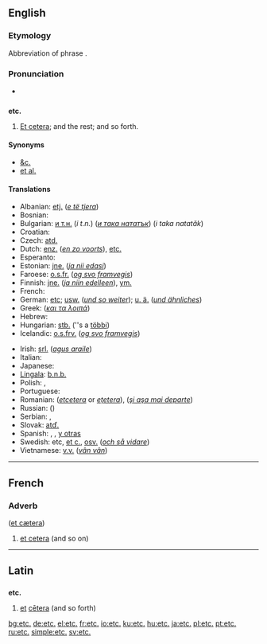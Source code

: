 ==English==

{{rank|private|dinner|command|770|etc.|broke|waiting|political}}

{{wikipediaAlt|Et cetera}}

===Etymology===
Abbreviation of {{etyl|la}} phrase {{term|et cetera||and the rest}}.

===Pronunciation===
* {{audio|en-us-etc.ogg|Audio (US)}}

==={{abbreviation}}===
'''etc.'''

# [[et cetera|Et cetera]]; and the rest; and so forth.

====Synonyms====
* [[&c.]]
* [[et al.]]

====Translations====
{{trans-top|abbreviation of “et cetera”; and the rest; and so forth}}
* Albanian: [[etj.]] (''[[e të tjera]]'')
* Bosnian: {{t-|bs|itd.}}
* Bulgarian: [[и т.н.]] (''i t.n.'') (''[[и така нататък]]'') (''i taka natatăk'')
* Croatian: {{t|hr|itd.}}
* Czech: [[atd.]]
* Dutch: [[enz.]] (''[[en zo voorts]]''), [[etc.]]
* Esperanto: {{t-|eo|ktp|xs=Esperanto}}
* Estonian: [[jne.]] (''[[ja nii edasi]]'')
* Faroese: [[o.s.fr.]] (''[[og svo framvegis]]'')
* Finnish: [[jne.]] (''[[ja niin edelleen]]''), [[ym.]]
* French: {{t+|fr|etc.}}
* German: [[etc]]; [[usw.]] (''[[und so weiter]]''); [[u. ä.]] (''[[und ähnliches]]'')
* Greek: {{t|el|κτλ}} (''[[και τα λοιπά]]'')
* Hebrew: {{t+|he|וכו׳|sc=Hebr|tr=v'khú.}}
* Hungarian: [[stb.]] (''s a [[többi]])
* Icelandic: [[o.s.frv.]] (''[[og svo framvegis]]'')
{{trans-mid}}
* Irish: [[srl.]] (''[[agus araile]]'')
* Italian: {{t-|it|ecc}}
* Japanese: {{t-|ja|など|tr=nado|sc=Jpan}}
* [[Lingala]]: [[b.n.b.]]
* Polish: {{t+|pl|itp.}}, {{t+|pl|itd.}} {{i|i tak dalej}}
* Portuguese: {{t+|pt|etc.}}
* Romanian: {{t-|ro|etc|alt=etc.}} (''[[etcetera]]'' or ''[[eţetera]]''), {{t|ro|ş.a.m.d.}} (''[[şi aşa mai departe]]'')
* Russian: {{t+|ru|и т. д.|tr=i t. d.|sc=Cyrl}} ({{term|sc=Cyrl|и так далее|tr=i tak dalee}})
* Serbian: {{t+|sr|итд.|sc=Cyrl}}, {{t-|sr|itd.}}
* Slovak: [[atď.]]
* Spanish: {{t-|es|etc.}}, {{t|es|&.}}, [[y otras]]
* Swedish: etc, [[et c.]], [[osv.]] (''[[och så vidare]]'')
* Vietnamese: [[v.v.]] (''[[vân vân]]'')
{{trans-bottom}}

----

==French==

===Adverb===
{{infl|fr|adverb}} ([[et cætera]])

# [[et cetera]] (and so on)

----

==Latin==

==={{abbreviation|Latin}}===
'''etc.'''

# [[et#Latin|et]] [[cetera#Latin|cētera]] (and so forth)

[[bg:etc.]]
[[de:etc.]]
[[el:etc.]]
[[fr:etc.]]
[[io:etc.]]
[[ku:etc.]]
[[hu:etc.]]
[[ja:etc.]]
[[pl:etc.]]
[[pt:etc.]]
[[ru:etc.]]
[[simple:etc.]]
[[sv:etc.]]